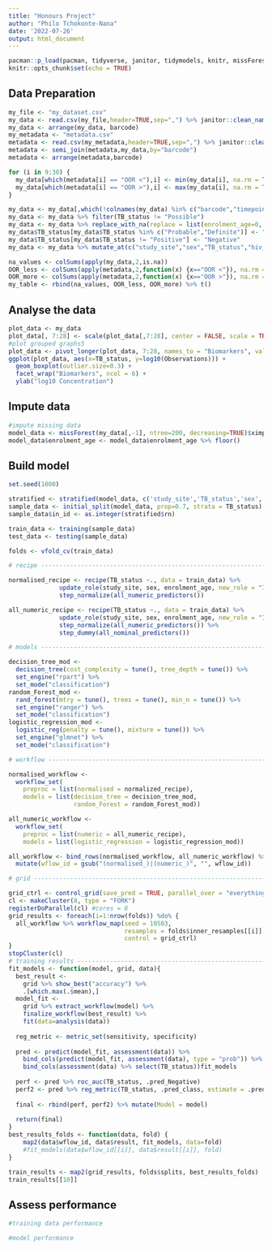 ```yaml
---
title: "Honours Project"
author: "Philo Tchokonte-Nana"
date: '2022-07-26'
output: html_document
---
```


```r
pacman::p_load(pacman, tidyverse, janitor, tidymodels, knitr, missForest, oParallel, foreach, furrr, future, themis)
knitr::opts_chunk$set(echo = TRUE)
```

## Data Preparation
```r
my_file <- "my_dataset.csv"
my_data <- read.csv(my_file,header=TRUE,sep=",") %>% janitor::clean_names(.) %>% rename(.,hiv_status=hi_vstatus) %>% rename(.,TB_status=final_class) 
my_data <- arrange(my_data, barcode)
my_metadata <- "metadata.csv"
metadata <- read.csv(my_metadata,header=TRUE,sep=",") %>% janitor::clean_names(.) %>% rename(.,hiv_status=hi_vstatus) 
metadata <- semi_join(metadata,my_data,by="barcode")
metadata <- arrange(metadata,barcode)

for (i in 9:30) {
  my_data[which(metadata[i] == "OOR <"),i] <- min(my_data[i], na.rm = TRUE)
  my_data[which(metadata[i] == "OOR >"),i] <- max(my_data[i], na.rm = TRUE)
}

my_data <- my_data[,which(!colnames(my_data) %in% c("barcode","timepoint_id"))]
my_data <- my_data %>% filter(TB_status != "Possible")
my_data <- my_data %>% replace_with_na(replace = list(enrolment_age=0, hiv_status=common_na_strings))
my_data$TB_status[my_data$TB_status %in% c("Probable","Definite")] <- "Positive"
my_data$TB_status[my_data$TB_status != "Positive"] <- "Negative"
my_data <- my_data %>% mutate_at(c("study_site","sex","TB_status","hiv_status"), as.factor)

na_values <- colSums(apply(my_data,2,is.na))
OOR_less <- colSums(apply(metadata,2,function(x) {x=="OOR <"}), na.rm = TRUE) 
OOR_more <- colSums(apply(metadata,2,function(x) {x=="OOR >"}), na.rm = TRUE) 
my_table <- rbind(na_values, OOR_less, OOR_more) %>% t()
```


## Analyse the data
```r
plot_data <- my_data
plot_data[, 7:28] <- scale(plot_data[,7:28], center = FALSE, scale = TRUE)
#plot grouped graphs5
plot_data <- pivot_longer(plot_data, 7:28, names_to = "Biomarkers", values_to = "Observations")
ggplot(plot_data, aes(x=TB_status, y=log10(Observations))) +
  geom_boxplot(outlier.size=0.3) +
  facet_wrap("Biomarkers", ncol = 6) + 
  ylab("log10 Concentration")
```


## Impute data
```r
#impute missing data
model_data <- missForest(my_data[,-1], ntree=200, decreasing=TRUE)$ximp
model_data$enrolment_age <- model_data$enrolment_age %>% floor()
```


## Build model
```r
set.seed(1000)

stratified <- stratified(model_data, c('study_site','TB_status','sex','hiv_status'), 0.7, keep.rownames=TRUE)
sample_data <- initial_split(model_data, prop=0.7, strata = TB_status)
sample_data$in_id <- as.integer(stratified$rn)

train_data <- training(sample_data) 
test_data <- testing(sample_data)

folds <- vfold_cv(train_data)

# recipe ------------------------------------------------------------------

normalised_recipe <- recipe(TB_status ~., data = train_data) %>% 
              update_role(study_site, sex, enrolment_age, new_role = "ID") %>%
              step_normalize(all_numeric_predictors())

all_numeric_recipe <- recipe(TB_status ~., data = train_data) %>% 
              update_role(study_site, sex, enrolment_age, new_role = "ID") %>%
              step_normalize(all_numeric_predictors()) %>%
              step_dummy(all_nominal_predictors())

# models ------------------------------------------------------------------

decision_tree_mod <- 
  decision_tree(cost_complexity = tune(), tree_depth = tune()) %>% 
  set_engine("rpart") %>% 
  set_mode("classification") 
random_Forest_mod <- 
  rand_forest(mtry = tune(), trees = tune(), min_n = tune()) %>% 
  set_engine("ranger") %>% 
  set_mode("classification")
logistic_regression_mod <- 
  logistic_reg(penalty = tune(), mixture = tune()) %>%
  set_engine("glmnet") %>%
  set_mode("classification")

# workflow ----------------------------------------------------------------

normalised_workflow <- 
  workflow_set(
    preproc = list(normalised = normalized_recipe),
    models = list(decision_tree = decision_tree_mod, 
                  random_Forest = random_Forest_mod)) 

all_numeric_workflow <- 
  workflow_set(
    preproc = list(numeric = all_numeric_recipe),
    models = list(logistic_regression = logistic_regression_mod)) 

all_workflow <- bind_rows(normalised_workflow, all_numeric_workflow) %>%
  mutate(wflow_id = gsub("(normalised_)|(numeric_)", "", wflow_id))

# grid --------------------------------------------------------------------

grid_ctrl <- control_grid(save_pred = TRUE, parallel_over = "everything",save_workflow = TRUE)
cl <- makeCluster(8, type = "FORK") 
registerDoParallel(cl) #cores = 8
grid_results <- foreach(i=1:nrow(folds)) %do% {
  all_workflow %>% workflow_map(seed = 10503,
                                resamples = folds$inner_resamples[[i]],
                                control = grid_ctrl)
}
stopCluster(cl)
# training results -------------------------------------------------------------
fit_models <- function(model, grid, data){
  best_result <- 
    grid %>% show_best("accuracy") %>% 
    .[which.max(.$mean),]
  model_fit <- 
    grid %>% extract_workflow(model) %>% 
    finalize_workflow(best_result) %>% 
    fit(data=analysis(data))
  
  reg_metric <- metric_set(sensitivity, specificity)
  
  pred <- predict(model_fit, assessment(data)) %>% 
    bind_cols(predict(model_fit, assessment(data), type = "prob")) %>%
    bind_cols(assessment(data) %>% select(TB_status))fit_models
  
  perf <- pred %>% roc_auc(TB_status, .pred_Negative)
  perf2 <- pred %>% reg_metric(TB_status, .pred_class, estimate = .pred_class)
  
  final <- rbind(perf, perf2) %>% mutate(Model = model)
  
  return(final)
}
best_results_folds <- function(data, fold) {
    map2(data$wflow_id, data$result, fit_models, data=fold)
    #fit_models(data$wflow_id[[i]], data$result[[i]], fold) 
}

train_results <- map2(grid_results, folds$splits, best_results_folds)
train_results[[10]]
```


## Assess performance
```r
#training data performance

#model performance
```
